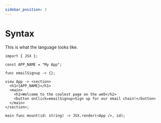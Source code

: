 ```yaml
---
sidebar_position: 3
---
```


# Syntax

This is what the language looks like.

```knot
import { JSX };

const APP_NAME = "My App";

func emailSignup -> {};

view App -> <section>
  <h1>{APP_NAME}</h1>
  <main>
    <h2>Welcome to the coolest page on the web</h2>
    <button onClick=emailSignup>Sign up for our email chain!</button>
  </main>
</section>;

main func mount(id: string) -> JSX.render(<App />, id);
```
